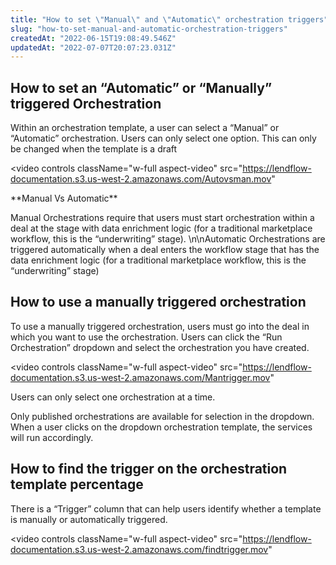 ```yaml
---
title: "How to set \"Manual\" and \"Automatic\" orchestration triggers"
slug: "how-to-set-manual-and-automatic-orchestration-triggers"
createdAt: "2022-06-15T19:08:49.546Z"
updatedAt: "2022-07-07T20:07:23.031Z"
---
```


## How to set an “Automatic” or “Manually” triggered Orchestration

Within an orchestration template, a user can select a “Manual” or “Automatic” orchestration. Users can only select one option. This can only be changed when the template is a draft

<video
  controls
  className="w-full aspect-video"
  src="https://lendflow-documentation.s3.us-west-2.amazonaws.com/Autovsman.mov"
></video>

<Info>
  **Manual Vs Automatic**

  Manual Orchestrations require that users must start orchestration within a deal at the stage with data enrichment logic (for a traditional marketplace workflow, this is the “underwriting” stage). \n\nAutomatic Orchestrations are triggered automatically when a deal enters the workflow stage that has the data enrichment logic (for a traditional marketplace workflow, this is the “underwriting” stage)
</Info>  

## How to use a manually triggered orchestration

To use a manually triggered orchestration, users must go into the deal in which you want to use the orchestration. Users can click the “Run Orchestration” dropdown and select the orchestration you have created. 

<video
  controls
  className="w-full aspect-video"
  src="https://lendflow-documentation.s3.us-west-2.amazonaws.com/Mantrigger.mov"
></video>

<Info>
  Users can only select one orchestration at a time. 
  
  Only published orchestrations are available for selection in the dropdown. When a user clicks on the dropdown orchestration template, the services will run accordingly.
</Info>

## How to find the trigger on the orchestration template percentage

There is a “Trigger” column that can help users identify whether a template is manually or automatically triggered.

<video
  controls
  className="w-full aspect-video"
  src="https://lendflow-documentation.s3.us-west-2.amazonaws.com/findtrigger.mov"
></video>